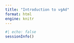 ```yaml
---
title: "Introduction to vgAd"
format: html
engine: knitr
---
```


```r
#| echo: false
sessionInfo()
```
